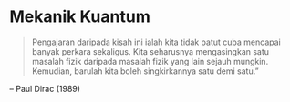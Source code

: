 # Mekanik Kuantum {.unnumbered}

:::{.epigraph}
> Pengajaran daripada kisah ini ialah kita tidak patut cuba mencapai banyak perkara sekaligus.
> Kita seharusnya mengasingkan satu masalah fizik daripada masalah fizik yang lain sejauh mungkin.
> Kemudian, barulah kita boleh singkirkannya satu demi satu."

-- Paul Dirac (1989)
:::